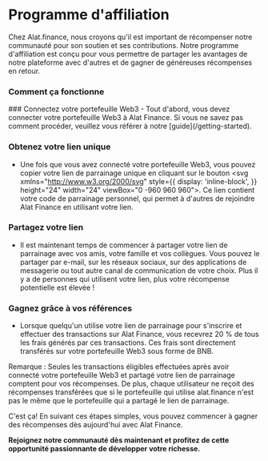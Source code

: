 
# Programme d'affiliation

Chez Alat.finance, nous croyons qu'il est important de récompenser notre communauté pour son soutien et ses contributions. Notre programme d'affiliation est conçu pour vous permettre de partager les avantages de notre plateforme avec d'autres et de gagner de généreuses récompenses en retour.

### Comment ça fonctionne
<Steps>
### Connectez votre portefeuille Web3
- Tout d'abord, vous devez connecter votre portefeuille Web3 à Alat Finance. Si vous ne savez pas comment procéder, veuillez vous référer à notre [guide](/getting-started).

### Obtenez votre lien unique
- Une fois que vous avez connecté votre portefeuille Web3, vous pouvez copier votre lien de parrainage unique en cliquant sur le bouton <svg xmlns="http://www.w3.org/2000/svg" style={{
    display: 'inline-block',
}} height="24"  width="24" viewBox="0 -960 960 960"><path d="M412-168q45-91 120-121.5T660-320q23 0 45 4t43 10q24-38 38-82t14-92q0-134-93-227t-227-93q-134 0-227 93t-93 227q0 45 11.5 86t34.5 76q41-20 85-31t89-11q32 0 61.5 5.5T500-340q-23 12-43.5 28T418-278q-12-2-20.5-2H380q-32 0-63.5 7T256-252q32 32 71.5 53.5T412-168Zm68 88q-83 0-156-31.5T197-197q-54-54-85.5-127T80-480q0-83 31.5-156T197-763q54-54 127-85.5T480-880q83 0 156 31.5T763-763q54 54 85.5 127T880-480q0 83-31.5 156T763-197q-54 54-127 85.5T480-80ZM380-420q-58 0-99-41t-41-99q0-58 41-99t99-41q58 0 99 41t41 99q0 58-41 99t-99 41Zm0-80q25 0 42.5-17.5T440-560q0-25-17.5-42.5T380-620q-25 0-42.5 17.5T320-560q0 25 17.5 42.5T380-500Zm280 120q-42 0-71-29t-29-71q0-42 29-71t71-29q42 0 71 29t29 71q0 42-29 71t-71 29ZM480-480Z"/></svg>. Ce lien contient votre code de parrainage personnel, qui permet à d'autres de rejoindre Alat Finance en utilisant votre lien.

### Partagez votre lien
- Il est maintenant temps de commencer à partager votre lien de parrainage avec vos amis, votre famille et vos collègues. Vous pouvez le partager par e-mail, sur les réseaux sociaux, sur des applications de messagerie ou tout autre canal de communication de votre choix. Plus il y a de personnes qui utilisent votre lien, plus votre récompense potentielle est élevée !

### Gagnez grâce à vos références
- Lorsque quelqu'un utilise votre lien de parrainage pour s'inscrire et effectuer des transactions sur Alat Finance, vous recevrez 20 % de tous les frais générés par ces transactions. Ces frais sont directement transférés sur votre portefeuille Web3 sous forme de BNB.
</Steps>

<Callout>
Remarque : Seules les transactions éligibles effectuées après avoir connecté votre portefeuille Web3 et partagé votre lien de parrainage comptent pour vos récompenses.
De plus, chaque utilisateur ne reçoit des récompenses transférées que si le portefeuille qui utilise alat.finance n'est pas le même que le portefeuille qui a partagé le lien de parrainage.

C'est ça! En suivant ces étapes simples, vous pouvez commencer à gagner des récompenses dès aujourd'hui avec Alat Finance.

<b>Rejoignez notre communauté dès maintenant et profitez de cette opportunité passionnante de développer votre richesse.</b>
</Callout>
